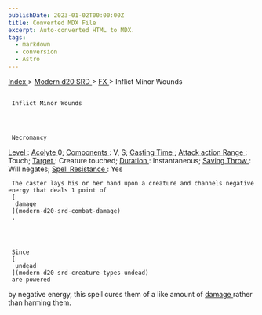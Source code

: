 ```yaml
---
publishDate: 2023-01-02T00:00:00Z
title: Converted MDX File
excerpt: Auto-converted HTML to MDX.
tags:
  - markdown
  - conversion
  - Astro
---
```


[
Index
](-index) >
[
Modern d20 SRD
](modern-d20-srd-index) >
[
FX
](modern-d20-srd-fx-index) > Inflict Minor Wounds

##

     Inflict Minor Wounds




     Necromancy

[
Level
](modern-d20-srd-fx-level)
:
[
Acolyte
](modern-d20-srd-classes-advanced-acolyte)
0;
[
Components
](modern-d20-srd-fx-components)
: V, S;
[
Casting Time
](modern-d20-srd-fx-casting-time)
;
[
Attack action
](modern-d20-srd-combat-attack-actions)
[
Range
](modern-d20-srd-fx-range)
: Touch;
[
Target
](modern-d20-srd-fx-target)
: Creature touched;
[
Duration
](modern-d20-srd-fx-duration)
: Instantaneous;
[
Saving Throw
](modern-d20-srd-basics-saving-throws)
: Will negates;
[
Spell Resistance
](modern-d20-srd-special-abilities-spell-resistance)
: Yes

     The caster lays his or her hand upon a creature and channels negative energy that deals 1 point of
     [
      damage
     ](modern-d20-srd-combat-damage)
     .




     Since
     [
      undead
     ](modern-d20-srd-creature-types-undead)
     are powered

by negative energy, this spell cures them of a like amount of
[
damage
](modern-d20-srd-combat-damage)
rather
than harming them.
